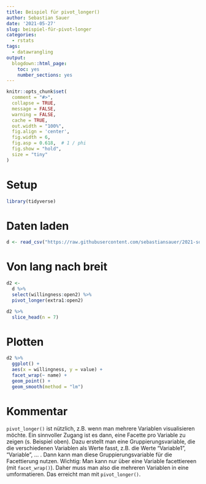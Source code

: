 ```yaml
---
title: Beispiel für pivot_longer()
author: Sebastian Sauer
date: '2021-05-27'
slug: beispiel-für-pivot-longer
categories:
  - rstats
tags:
  - datawrangling
output:
  blogdown::html_page:
    toc: yes
    number_sections: yes
---
```




```r
knitr::opts_chunk$set(
  comment = "#>",
  collapse = TRUE,
  message = FALSE,
  warning = FALSE,
  cache = TRUE,
  out.width = "100%",
  fig.align = 'center',
  fig.width = 6,
  fig.asp = 0.618,  # 1 / phi
  fig.show = "hold",
  size = "tiny"
)
```



# Setup

```r
library(tidyverse)
```



# Daten laden

```r
d <- read_csv("https://raw.githubusercontent.com/sebastiansauer/2021-sose/master/data/Impfbereitschaft/d3.csv")
```



# Von lang nach breit

```r
d2 <-
  d %>% 
  select(willingness:open2) %>% 
  pivot_longer(extra1:open2)
```

```r
d2 %>% 
  slice_head(n = 7) 
```


# Plotten


```r
d2 %>% 
  ggplot() +
  aes(x = willingness, y = value) +
  facet_wrap(~ name) +
  geom_point() +
  geom_smooth(method = "lm")
```


# Kommentar


`pivot_longer()` ist nützlich, z.B. wenn man mehrere Variablen visualisieren möchte. Ein sinnvoller Zugang ist es dann, eine Facette pro Variable zu zeigen (s. Beispiel oben). Dazu erstellt man eine Gruppierungsvariable, die die verschiedenen Variablen als Werte fasst, z.B. die Werte "Variable1", "Variable", ... . Dann kann man diese Gruppierungsvariable für die Facettierung nutzen. Wichtig: Man kann nur über eine Variable facettiereen (mit `facet_wrap()`). Daher muss man also die mehreren Variablen in eine umformatieren. Das erreicht man mit `pivot_longer()`.

